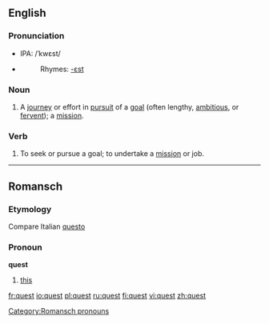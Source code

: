 {{see|QUEST}}
==English==

===Pronunciation===
* IPA: /ˈkwɛst/
*{{audio|en-us-quest.ogg|Audio (US)}}
*:Rhymes: [[Rhymes:English:-ɛst|-ɛst]]

===Noun===
{{en-noun}}

# A [[journey]] or effort in [[pursuit]] of a [[goal]] (often lengthy, [[ambitious]], or [[fervent]]); a [[mission]].

===Verb===
{{en-verb}}

# To seek or pursue a goal; to undertake a [[mission]] or job.

----

==Romansch==

===Etymology===
Compare Italian [[questo]]

===Pronoun===
'''quest'''

# [[this]]

[[Category:Romansch pronouns]]

[[fr:quest]]
[[io:quest]]
[[pl:quest]]
[[ru:quest]]
[[fi:quest]]
[[vi:quest]]
[[zh:quest]]